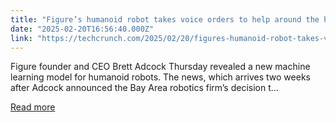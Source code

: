 ```yaml
---
title: "Figure’s humanoid robot takes voice orders to help around the house"
date: "2025-02-20T16:56:40.000Z"
link: "https://techcrunch.com/2025/02/20/figures-humanoid-robot-takes-voice-orders-to-help-around-the-house/"
---
```


Figure founder and CEO Brett Adcock Thursday revealed a new machine learning model for humanoid robots. The news, which arrives two weeks after Adcock announced the Bay Area robotics firm’s decision t...

[Read more](https://techcrunch.com/2025/02/20/figures-humanoid-robot-takes-voice-orders-to-help-around-the-house/)
